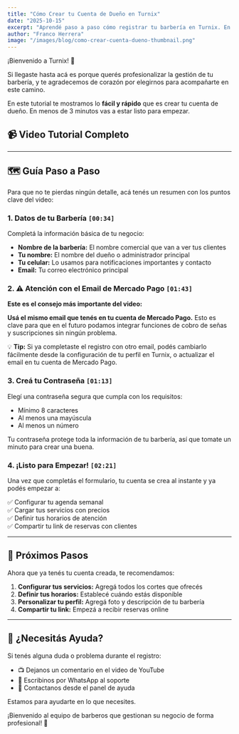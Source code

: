 ```yaml
---
title: "Cómo Crear tu Cuenta de Dueño en Turnix"
date: "2025-10-15"
excerpt: "Aprendé paso a paso cómo registrar tu barbería en Turnix. En este video te guiamos en el proceso inicial para que empieces a gestionar tu negocio en minutos."
author: "Franco Herrera"
image: "/images/blog/como-crear-cuenta-dueno-thumbnail.png"
---
```



¡Bienvenido a Turnix! 🎉

Si llegaste hasta acá es porque querés profesionalizar la gestión de tu barbería, y te agradecemos de corazón por elegirnos para acompañarte en este camino.

En este tutorial te mostramos lo **fácil y rápido** que es crear tu cuenta de dueño. En menos de 3 minutos vas a estar listo para empezar.

## 📹 Video Tutorial Completo

<YouTubeEmbed
  videoId="SN4iKWN0oSg"
  title="Cómo crear una cuenta de dueño en Turnix"
/>

---

## 🗺️ Guía Paso a Paso

Para que no te pierdas ningún detalle, acá tenés un resumen con los puntos clave del video:

### 1. Datos de tu Barbería `[00:34]`

Completá la información básica de tu negocio:

- **Nombre de la barbería:** El nombre comercial que van a ver tus clientes
- **Tu nombre:** El nombre del dueño o administrador principal
- **Tu celular:** Lo usamos para notificaciones importantes y contacto
- **Email:** Tu correo electrónico principal

### 2. ⚠️ Atención con el Email de Mercado Pago `[01:43]`

**Este es el consejo más importante del video:**

**Usá el mismo email que tenés en tu cuenta de Mercado Pago.** Esto es clave para que en el futuro podamos integrar funciones de cobro de señas y suscripciones sin ningún problema.

💡 **Tip:** Si ya completaste el registro con otro email, podés cambiarlo fácilmente desde la configuración de tu perfil en Turnix, o actualizar el email en tu cuenta de Mercado Pago.

### 3. Creá tu Contraseña `[01:13]`

Elegí una contraseña segura que cumpla con los requisitos:
- Mínimo 8 caracteres
- Al menos una mayúscula
- Al menos un número

Tu contraseña protege toda la información de tu barbería, así que tomate un minuto para crear una buena.

### 4. ¡Listo para Empezar! `[02:21]`

Una vez que completás el formulario, tu cuenta se crea al instante y ya podés empezar a:

✅ Configurar tu agenda semanal  
✅ Cargar tus servicios con precios  
✅ Definir tus horarios de atención  
✅ Compartir tu link de reservas con clientes  

---

## 🚀 Próximos Pasos

Ahora que ya tenés tu cuenta creada, te recomendamos:

1. **Configurar tus servicios:** Agregá todos los cortes que ofrecés
2. **Definir tus horarios:** Establecé cuándo estás disponible
3. **Personalizar tu perfil:** Agregá foto y descripción de tu barbería
4. **Compartir tu link:** Empezá a recibir reservas online

---

## 💬 ¿Necesitás Ayuda?

Si tenés alguna duda o problema durante el registro:

- 📺 Dejanos un comentario en el video de YouTube
- 💬 Escribinos por WhatsApp al soporte
- 📧 Contactanos desde el panel de ayuda

Estamos para ayudarte en lo que necesites.

¡Bienvenido al equipo de barberos que gestionan su negocio de forma profesional! 💈